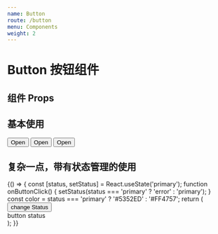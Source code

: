 ```yaml
---
name: Button
route: /button
menu: Components
weight: 2
---
```


# Button 按钮组件

## 组件 Props 

<Props of={Button}/>
<Props of={TestButton}/>


## 基本使用

<Playground>
  <Button>Open</Button>
  <Button type="error">Open</Button>
  <Button type="default">Open</Button>
</Playground>


## 复杂一点，带有状态管理的使用

<Playground>
  {() => {
    const [status, setStatus] = React.useState('primary');
    function onButtonClick() {
      setStatus(status === 'primary' ? 'error' : 'primary');
    }
    const color = status === 'primary' ? '#5352ED' : '#FF4757';
    return (
      <div>
        <Button onClick={onButtonClick} type={status}>change Status</Button>
        <div style={{backgroundColor: color}} className="button-status">
          button status
        </div>
      </div>
    );
  }}
</Playground>
